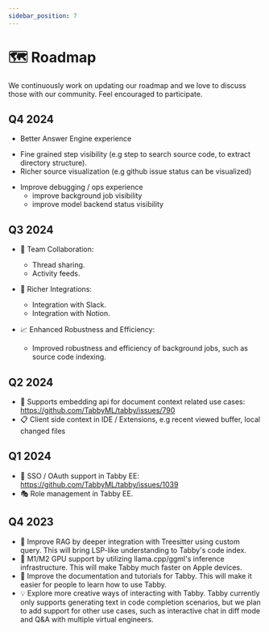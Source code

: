 ```yaml
---
sidebar_position: 7
---
```



# 🗺️ Roadmap

We continuously work on updating our roadmap and we love to discuss those with our community. Feel encouraged to participate.

## Q4 2024

* Better Answer Engine experience
 - Fine grained step visibility (e.g step to search source code, to extract directory structure).
 - Richer source visualization (e.g github issue status can be visualized)

* Improve debugging / ops experience
  - improve background job visibility
  - improve model backend status visibility

<Collapse title="Archived">


## Q3 2024

* 👥 Team Collaboration:
  - Thread sharing.
  - Activity feeds.

* 🧩 Richer Integrations:
  - Integration with Slack.
  - Integration with Notion.

* 📈 Enhanced Robustness and Efficiency:
  - Improved robustness and efficiency of background jobs, such as source code indexing.

## Q2 2024

* 🎊 Supports embedding api for document context related use cases: https://github.com/TabbyML/tabby/issues/790
* 📋 Client side context in IDE / Extensions, e.g recent viewed buffer, local changed files

## Q1 2024

* 🔐 SSO / OAuth support in Tabby EE: https://github.com/TabbyML/tabby/issues/1039
* 🎭 Role management in Tabby EE.

## Q4 2023
* 🔧 Improve RAG by deeper integration with Treesitter using custom query. This will bring LSP-like understanding to Tabby's code index.
* 🎁 M1/M2 GPU support by utilizing llama.cpp/ggml's inference infrastructure. This will make Tabby much faster on Apple devices.
* 📘 Improve the documentation and tutorials for Tabby. This will make it easier for people to learn how to use Tabby.
* 💡 Explore more creative ways of interacting with Tabby. Tabby currently only supports generating text in code completion scenarios, but we plan to add support for other use cases, such as interactive chat in diff mode and Q&A with multiple virtual engineers.

</Collapse>
